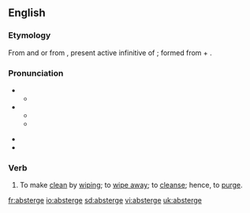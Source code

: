 ==English==

===Etymology===
From {{etyl|fr}} and {{etyl|fro}} {{term|absterger|lang=fro}} or from {{etyl|la}} {{term|abstergere|abstergēre|lang=la}}, present active infinitive of {{term|abstergeo|abstergeō|wipe off or away|lang=la}}; formed from {{term|abs-|lang=la}} + {{term|tergeo|tergeō|wipe|lang=la}}.

===Pronunciation===
* {{a|RP}}
** {{IPA|/əbˈstɜːdʒ/}}
* {{a|US}}
** {{IPA|/æbˈstɝdʒ/}}
** {{SAMPA|/%{b"st3`dZ/}}

* {{hyphenation|ab|sterge}}
* {{rhymes|ɜː(r)dʒ}}

===Verb===
{{en-verb|absterg|ing}}

# {{transitive}} To make [[clean]] by [[wipe|wiping]]; to [[wipe away]]; to [[cleanse]]; hence, to [[purge]].

[[fr:absterge]]
[[io:absterge]]
[[sd:absterge]]
[[vi:absterge]]
[[uk:absterge]]